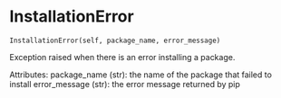 # InstallationError { #pkg.InstallationError }

`InstallationError(self, package_name, error_message)`

Exception raised when there is an error installing a package.

Attributes:
    package_name (str): the name of the package that failed to install
    error_message (str): the error message returned by pip